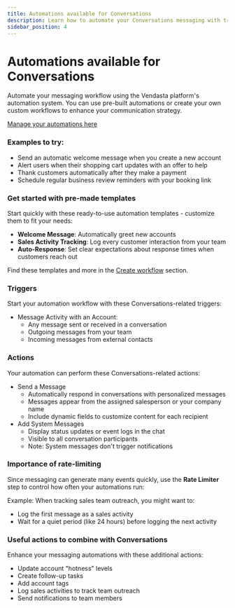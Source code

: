 ```yaml
---
title: Automations available for Conversations
description: Learn how to automate your Conversations messaging with triggers and actions. Set up automated responses, track customer interactions, and streamline your communication workflow.
sidebar_position: 4
---
```


# Automations available for Conversations

Automate your messaging workflow using the Vendasta platform's automation system. You can use pre-built automations or create your own custom workflows to enhance your communication strategy.

[Manage your automations here](../../automations/my-automations)

### **Examples to try:**

- Send an automatic welcome message when you create a new account
- Alert users when their shopping cart updates with an offer to help
- Thank customers automatically after they make a payment
- Schedule regular business review reminders with your booking link

### **Get started with pre-made templates**

Start quickly with these ready-to-use automation templates - customize them to fit your needs:

- **Welcome Message**: Automatically greet new accounts
- **Sales Activity Tracking**: Log every customer interaction from your team
- **Auto-Response**: Set clear expectations about response times when customers reach out

Find these templates and more in the [Create workflow](../../automations/templates) section.

### **Triggers**

Start your automation workflow with these Conversations-related triggers:

- Message Activity with an Account: 
  - Any message sent or received in a conversation
  - Outgoing messages from your team
  - Incoming messages from external contacts

### **Actions**

Your automation can perform these Conversations-related actions:

- Send a Message 
  - Automatically respond in conversations with personalized messages
  - Messages appear from the assigned salesperson or your company name
  - Include dynamic fields to customize content for each recipient
- Add System Messages 
  - Display status updates or event logs in the chat
  - Visible to all conversation participants
  - Note: System messages don't trigger notifications

### **Importance of rate-limiting**

Since messaging can generate many events quickly, use the **Rate Limiter** step to control how often your automations run:

Example: When tracking sales team outreach, you might want to:
- Log the first message as a sales activity
- Wait for a quiet period (like 24 hours) before logging the next activity

### **Useful actions to combine with Conversations**

Enhance your messaging automations with these additional actions:

- Update account "hotness" levels
- Create follow-up tasks
- Add account tags
- Log sales activities to track team outreach
- Send notifications to team members